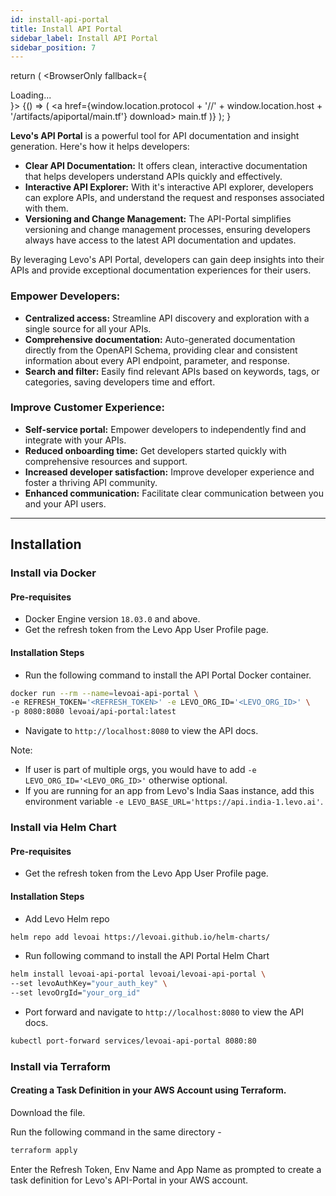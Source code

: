 ```yaml
---
id: install-api-portal
title: Install API Portal
sidebar_label: Install API Portal
sidebar_position: 7
---
```



  return (
    <BrowserOnly fallback={<div>Loading...</div>}>
      {() => (
        <a href={window.location.protocol + '//' + window.location.host + '/artifacts/apiportal/main.tf'} download> main.tf </a>
      )}
    </BrowserOnly>
  );
}

**Levo's API Portal** is a powerful tool for API documentation and insight generation. Here's how it helps developers:

- **Clear API Documentation:** It offers clean, interactive documentation that helps developers understand APIs quickly and effectively.
- **Interactive API Explorer:** With it's interactive API explorer, developers can explore APIs, and understand the request and responses associated with them.
- **Versioning and Change Management:** The API-Portal simplifies versioning and change management processes, ensuring developers always have access to the latest API documentation and updates.

By leveraging Levo's API Portal, developers can gain deep insights into their APIs and provide exceptional documentation experiences for their users.

### Empower Developers:

- **Centralized access:** Streamline API discovery and exploration with a single source for all your APIs.
- **Comprehensive documentation:** Auto-generated documentation directly from the OpenAPI Schema, providing clear and consistent information about every API endpoint, parameter, and response.
- **Search and filter:** Easily find relevant APIs based on keywords, tags, or categories, saving developers time and effort.

### Improve Customer Experience:

- **Self-service portal:** Empower developers to independently find and integrate with your APIs.
- **Reduced onboarding time:** Get developers started quickly with comprehensive resources and support.
- **Increased developer satisfaction:** Improve developer experience and foster a thriving API community.
- **Enhanced communication:** Facilitate clear communication between you and your API users.

---------------------------------

## Installation

### Install via Docker

#### Pre-requisites
- Docker Engine version `18.03.0` and above.
- Get the refresh token from the Levo App User Profile page.


#### Installation Steps

- Run the following command to install the API Portal Docker container.

```bash
docker run --rm --name=levoai-api-portal \
-e REFRESH_TOKEN='<REFRESH_TOKEN>' -e LEVO_ORG_ID='<LEVO_ORG_ID>' \
-p 8080:8080 levoai/api-portal:latest
```

- Navigate to `http://localhost:8080` to view the API docs.

Note:
* If user is part of multiple orgs, you would have to add `-e LEVO_ORG_ID='<LEVO_ORG_ID>'` otherwise optional.
* If you are running for an app from Levo's India Saas instance, add this environment variable `-e LEVO_BASE_URL='https://api.india-1.levo.ai'`.



### Install via Helm Chart

#### Pre-requisites
- Get the refresh token from the Levo App User Profile page.

#### Installation Steps
- Add Levo Helm repo

```bash
helm repo add levoai https://levoai.github.io/helm-charts/
```

- Run following command to install the API Portal Helm Chart

```bash
helm install levoai-api-portal levoai/levoai-api-portal \
--set levoAuthKey="your_auth_key" \
--set levoOrgId="your_org_id"
```

- Port forward and navigate to `http://localhost:8080` to view the API docs.

```bash
kubectl port-forward services/levoai-api-portal 8080:80
```

### Install via Terraform

#### Creating a Task Definition in your AWS Account using Terraform.

Download the <DownloadMainTF/> file.

Run the following command in the same directory - 

```bash
terraform apply
```

Enter the Refresh Token, Env Name and App Name as prompted to create a task definition for Levo's API-Portal in your AWS account.